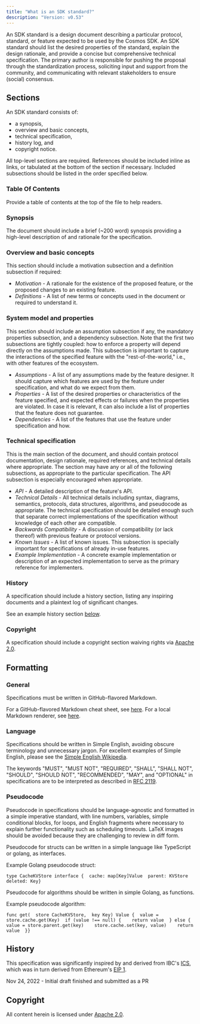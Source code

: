 ```yaml
---
title: "What is an SDK standard?"
description: "Version: v0.53"
---
```


An SDK standard is a design document describing a particular protocol, standard, or feature expected to be used by the Cosmos SDK. An SDK standard should list the desired properties of the standard, explain the design rationale, and provide a concise but comprehensive technical specification. The primary author is responsible for pushing the proposal through the standardization process, soliciting input and support from the community, and communicating with relevant stakeholders to ensure (social) consensus.

## Sections[​](#sections "Direct link to Sections")

An SDK standard consists of:

* a synopsis,
* overview and basic concepts,
* technical specification,
* history log, and
* copyright notice.

All top-level sections are required. References should be included inline as links, or tabulated at the bottom of the section if necessary. Included subsections should be listed in the order specified below.

### Table Of Contents[​](#table-of-contents "Direct link to Table Of Contents")

Provide a table of contents at the top of the file to help readers.

### Synopsis[​](#synopsis "Direct link to Synopsis")

The document should include a brief (\~200 word) synopsis providing a high-level description of and rationale for the specification.

### Overview and basic concepts[​](#overview-and-basic-concepts "Direct link to Overview and basic concepts")

This section should include a motivation subsection and a definition subsection if required:

* *Motivation* - A rationale for the existence of the proposed feature, or the proposed changes to an existing feature.
* *Definitions* - A list of new terms or concepts used in the document or required to understand it.

### System model and properties[​](#system-model-and-properties "Direct link to System model and properties")

This section should include an assumption subsection if any, the mandatory properties subsection, and a dependency subsection. Note that the first two subsections are tightly coupled: how to enforce a property will depend directly on the assumptions made. This subsection is important to capture the interactions of the specified feature with the "rest-of-the-world," i.e., with other features of the ecosystem.

* *Assumptions* - A list of any assumptions made by the feature designer. It should capture which features are used by the feature under specification, and what do we expect from them.
* *Properties* - A list of the desired properties or characteristics of the feature specified, and expected effects or failures when the properties are violated. In case it is relevant, it can also include a list of properties that the feature does not guarantee.
* *Dependencies* - A list of the features that use the feature under specification and how.

### Technical specification[​](#technical-specification "Direct link to Technical specification")

This is the main section of the document, and should contain protocol documentation, design rationale, required references, and technical details where appropriate. The section may have any or all of the following subsections, as appropriate to the particular specification. The API subsection is especially encouraged when appropriate.

* *API* - A detailed description of the feature's API.
* *Technical Details* - All technical details including syntax, diagrams, semantics, protocols, data structures, algorithms, and pseudocode as appropriate. The technical specification should be detailed enough such that separate correct implementations of the specification without knowledge of each other are compatible.
* *Backwards Compatibility* - A discussion of compatibility (or lack thereof) with previous feature or protocol versions.
* *Known Issues* - A list of known issues. This subsection is specially important for specifications of already in-use features.
* *Example Implementation* - A concrete example implementation or description of an expected implementation to serve as the primary reference for implementers.

### History[​](#history "Direct link to History")

A specification should include a history section, listing any inspiring documents and a plaintext log of significant changes.

See an example history section [below](#history-1).

### Copyright[​](#copyright "Direct link to Copyright")

A specification should include a copyright section waiving rights via [Apache 2.0](https://www.apache.org/licenses/LICENSE-2.0).

## Formatting[​](#formatting "Direct link to Formatting")

### General[​](#general "Direct link to General")

Specifications must be written in GitHub-flavored Markdown.

For a GitHub-flavored Markdown cheat sheet, see [here](https://github.com/adam-p/markdown-here/wiki/Markdown-Cheatsheet). For a local Markdown renderer, see [here](https://github.com/joeyespo/grip).

### Language[​](#language "Direct link to Language")

Specifications should be written in Simple English, avoiding obscure terminology and unnecessary jargon. For excellent examples of Simple English, please see the [Simple English Wikipedia](https://simple.wikipedia.org/wiki/Main_Page).

The keywords "MUST", "MUST NOT", "REQUIRED", "SHALL", "SHALL NOT", "SHOULD", "SHOULD NOT", "RECOMMENDED", "MAY", and "OPTIONAL" in specifications are to be interpreted as described in [RFC 2119](https://tools.ietf.org/html/rfc2119).

### Pseudocode[​](#pseudocode "Direct link to Pseudocode")

Pseudocode in specifications should be language-agnostic and formatted in a simple imperative standard, with line numbers, variables, simple conditional blocks, for loops, and English fragments where necessary to explain further functionality such as scheduling timeouts. LaTeX images should be avoided because they are challenging to review in diff form.

Pseudocode for structs can be written in a simple language like TypeScript or golang, as interfaces.

Example Golang pseudocode struct:

```
type CacheKVStore interface {  cache: map[Key]Value  parent: KVStore  deleted: Key}
```

Pseudocode for algorithms should be written in simple Golang, as functions.

Example pseudocode algorithm:

```
func get(  store CacheKVStore,  key Key) Value {  value = store.cache.get(Key)  if (value !== null) {    return value  } else {    value = store.parent.get(key)    store.cache.set(key, value)    return value  }}
```

## History[​](#history-1 "Direct link to History")

This specification was significantly inspired by and derived from IBC's [ICS](https://github.com/cosmos/ibc/blob/main/spec/ics-001-ics-standard/README.md), which was in turn derived from Ethereum's [EIP 1](https://github.com/ethereum/EIPs/blob/master/EIPS/eip-1.md).

Nov 24, 2022 - Initial draft finished and submitted as a PR

## Copyright[​](#copyright-1 "Direct link to Copyright")

All content herein is licensed under [Apache 2.0](https://www.apache.org/licenses/LICENSE-2.0).
